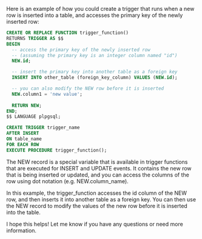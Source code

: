 Here is an example of how you could create a trigger that runs when a new row is inserted into a table, and accesses the primary key of the newly inserted row:

```sql
CREATE OR REPLACE FUNCTION trigger_function()
RETURNS TRIGGER AS $$
BEGIN
  -- access the primary key of the newly inserted row
  -- (assuming the primary key is an integer column named "id")
  NEW.id;

  -- insert the primary key into another table as a foreign key
  INSERT INTO other_table (foreign_key_column) VALUES (NEW.id);

  -- you can also modify the NEW row before it is inserted
  NEW.column1 = 'new value';
  
  RETURN NEW;
END;
$$ LANGUAGE plpgsql;

CREATE TRIGGER trigger_name
AFTER INSERT
ON table_name
FOR EACH ROW
EXECUTE PROCEDURE trigger_function();
```
The NEW record is a special variable that is available in trigger functions that are executed for INSERT and UPDATE events. It contains the new row that is being inserted or updated, and you can access the columns of the row using dot notation (e.g. NEW.column_name).

In this example, the trigger_function accesses the id column of the NEW row, and then inserts it into another table as a foreign key. You can then use the NEW record to modify the values of the new row before it is inserted into the table.

I hope this helps! Let me know if you have any questions or need more information.